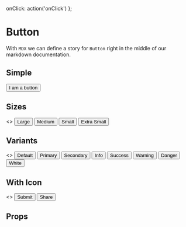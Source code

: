 

<Meta title='Button' component={Button} />

  onClick: action('onClick')
};

# Button
With `MDX` we can define a story for `Button` right in the middle of our
markdown documentation.

## Simple 
<Preview>
  <Story name='Simple'>
      <Button className="mr-3"  {...actions}>
        I am a button
      </Button>
  </Story>
</Preview>


## Sizes 
<Preview>
  <Story name='With Sizes'>
      <>
        <Button {...actions} className="mr-3" size="lg" variant="primary">Large</Button>
        <Button {...actions} className="mr-3" size="md" variant="primary">Medium</Button>
        <Button {...actions} className="mr-3" size="sm" variant="primary">Small</Button>
        <Button {...actions} className="mr-3" size="xs" variant="primary">Extra Small</Button>
      </>
  </Story>
</Preview>

## Variants 
<Preview>
  <Story name='With Variants'>
      <>
        <Button {...actions} className="mr-3" >Default</Button>
        <Button {...actions} className="mr-3" variant="primary">Primary</Button>
        <Button {...actions} className="mr-3" variant="secondary">Secondary</Button>
        <Button {...actions} className="mr-3" variant="info">Info</Button>
        <Button {...actions} className="mr-3" variant="success">Success</Button>
        <Button {...actions} className="mr-3" variant="warning">Warning</Button>
        <Button {...actions} className="mr-3" variant="danger">Danger</Button>
        <Button {...actions} className="mr-3" variant="white">White</Button>
      </>
  </Story>
</Preview>

## With Icon 
<Preview>
  <Story name='With Icon'>
    <>
      <Button {...actions} className="mr-3" variant="primary" icon="done">Submit</Button>
      <Button {...actions} className="mr-3" variant="info" size="xs" icon="share">Share</Button>
    </>
  </Story>
</Preview>


## Props
<Props of={Button} />